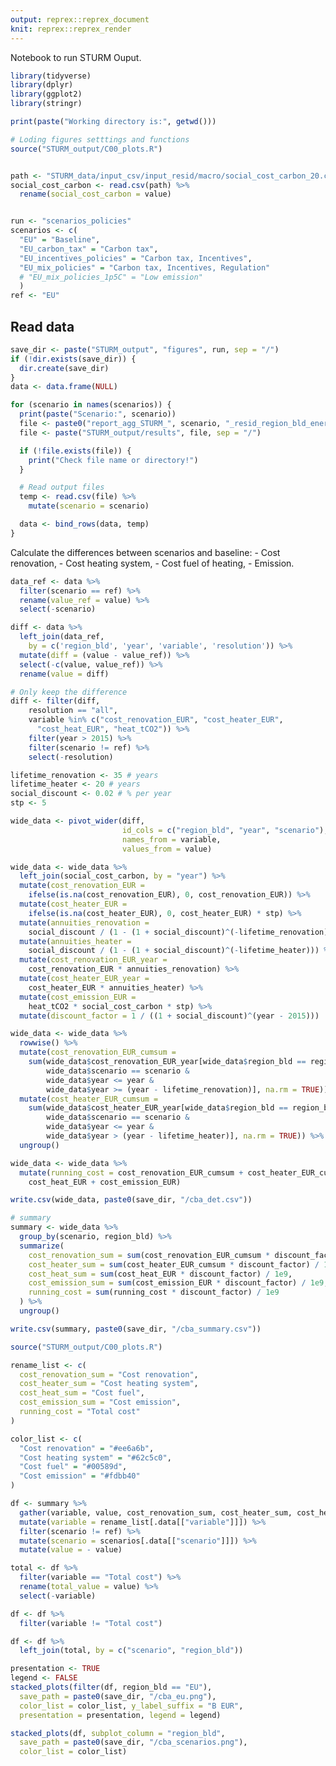 ```yaml
---
output: reprex::reprex_document
knit: reprex::reprex_render
---
```


Notebook to run STURM Ouput.

```r
library(tidyverse)
library(dplyr)
library(ggplot2)
library(stringr)

print(paste("Working directory is:", getwd()))

# Loding figures setttings and functions
source("STURM_output/C00_plots.R")


path <- "STURM_data/input_csv/input_resid/macro/social_cost_carbon_20.csv"
social_cost_carbon <- read.csv(path) %>%
  rename(social_cost_carbon = value)


run <- "scenarios_policies"
scenarios <- c(
  "EU" = "Baseline",
  "EU_carbon_tax" = "Carbon tax",
  "EU_incentives_policies" = "Carbon tax, Incentives",
  "EU_mix_policies" = "Carbon tax, Incentives, Regulation"
  # "EU_mix_policies_1p5C" = "Low emission"
  )
ref <- "EU"
```

## Read data
```r
save_dir <- paste("STURM_output", "figures", run, sep = "/")
if (!dir.exists(save_dir)) {
  dir.create(save_dir)
}
data <- data.frame(NULL)

for (scenario in names(scenarios)) {
  print(paste("Scenario:", scenario))
  file <- paste0("report_agg_STURM_", scenario, "_resid_region_bld_energy.csv")
  file <- paste("STURM_output/results", file, sep = "/")

  if (!file.exists(file)) {
    print("Check file name or directory!")
  }

  # Read output files
  temp <- read.csv(file) %>%
    mutate(scenario = scenario)

  data <- bind_rows(data, temp)
}
```

Calculate the differences between scenarios and baseline:
- Cost renovation,
- Cost heating system,
- Cost fuel of heating,
- Emission.

```r
data_ref <- data %>%
  filter(scenario == ref) %>%
  rename(value_ref = value) %>%
  select(-scenario)

diff <- data %>%
  left_join(data_ref,
    by = c('region_bld', 'year', 'variable', 'resolution')) %>%
  mutate(diff = (value - value_ref)) %>%
  select(-c(value, value_ref)) %>%
  rename(value = diff)

# Only keep the difference
diff <- filter(diff,
    resolution == "all",
    variable %in% c("cost_renovation_EUR", "cost_heater_EUR",
      "cost_heat_EUR", "heat_tCO2")) %>%
    filter(year > 2015) %>%
    filter(scenario != ref) %>%
    select(-resolution)

``` 

```r
lifetime_renovation <- 35 # years
lifetime_heater <- 20 # years
social_discount <- 0.02 # % per year
stp <- 5

wide_data <- pivot_wider(diff,
                         id_cols = c("region_bld", "year", "scenario"),
                         names_from = variable,
                         values_from = value)

wide_data <- wide_data %>%
  left_join(social_cost_carbon, by = "year") %>%
  mutate(cost_renovation_EUR =
    ifelse(is.na(cost_renovation_EUR), 0, cost_renovation_EUR)) %>%
  mutate(cost_heater_EUR =
    ifelse(is.na(cost_heater_EUR), 0, cost_heater_EUR) * stp) %>%
  mutate(annuities_renovation =
    social_discount / (1 - (1 + social_discount)^(-lifetime_renovation))) %>%
  mutate(annuities_heater =
    social_discount / (1 - (1 + social_discount)^(-lifetime_heater))) %>%
  mutate(cost_renovation_EUR_year =
    cost_renovation_EUR * annuities_renovation) %>%
  mutate(cost_heater_EUR_year =
    cost_heater_EUR * annuities_heater) %>%
  mutate(cost_emission_EUR =
    heat_tCO2 * social_cost_carbon * stp) %>%
  mutate(discount_factor = 1 / ((1 + social_discount)^(year - 2015)))

wide_data <- wide_data %>%
  rowwise() %>%
  mutate(cost_renovation_EUR_cumsum =
    sum(wide_data$cost_renovation_EUR_year[wide_data$region_bld == region_bld &
        wide_data$scenario == scenario &
        wide_data$year <= year &
        wide_data$year >= (year - lifetime_renovation)], na.rm = TRUE)) %>%
  mutate(cost_heater_EUR_cumsum =
    sum(wide_data$cost_heater_EUR_year[wide_data$region_bld == region_bld &
        wide_data$scenario == scenario &
        wide_data$year <= year &
        wide_data$year > (year - lifetime_heater)], na.rm = TRUE)) %>%
  ungroup()

wide_data <- wide_data %>%
  mutate(running_cost = cost_renovation_EUR_cumsum + cost_heater_EUR_cumsum +
    cost_heat_EUR + cost_emission_EUR)

write.csv(wide_data, paste0(save_dir, "/cba_det.csv"))

```

```r
# summary
summary <- wide_data %>%
  group_by(scenario, region_bld) %>%
  summarize(
    cost_renovation_sum = sum(cost_renovation_EUR_cumsum * discount_factor) / 1e9,
    cost_heater_sum = sum(cost_heater_EUR_cumsum * discount_factor) / 1e9,
    cost_heat_sum = sum(cost_heat_EUR * discount_factor) / 1e9,
    cost_emission_sum = sum(cost_emission_EUR * discount_factor) / 1e9,
    running_cost = sum(running_cost * discount_factor) / 1e9
  ) %>%
  ungroup() 

write.csv(summary, paste0(save_dir, "/cba_summary.csv"))
```

```r
source("STURM_output/C00_plots.R")

rename_list <- c(
  cost_renovation_sum = "Cost renovation",
  cost_heater_sum = "Cost heating system",
  cost_heat_sum = "Cost fuel",
  cost_emission_sum = "Cost emission",
  running_cost = "Total cost"
)

color_list <- c(
  "Cost renovation" = "#ee6a6b",
  "Cost heating system" = "#62c5c0",
  "Cost fuel" = "#00589d",
  "Cost emission" = "#fdbb40"
)

df <- summary %>%
  gather(variable, value, cost_renovation_sum, cost_heater_sum, cost_heat_sum, cost_emission_sum, running_cost) %>%
  mutate(variable = rename_list[.data[["variable"]]]) %>%
  filter(scenario != ref) %>%
  mutate(scenario = scenarios[.data[["scenario"]]]) %>%
  mutate(value = - value)

total <- df %>%
  filter(variable == "Total cost") %>%
  rename(total_value = value) %>%
  select(-variable)

df <- df %>%
  filter(variable != "Total cost")

df <- df %>%
  left_join(total, by = c("scenario", "region_bld"))

presentation <- TRUE
legend <- FALSE
stacked_plots(filter(df, region_bld == "EU"),
  save_path = paste0(save_dir, "/cba_eu.png"),
  color_list = color_list, y_label_suffix = "B EUR",
  presentation = presentation, legend = legend)

stacked_plots(df, subplot_column = "region_bld",
  save_path = paste0(save_dir, "/cba_scenarios.png"),
  color_list = color_list)

```